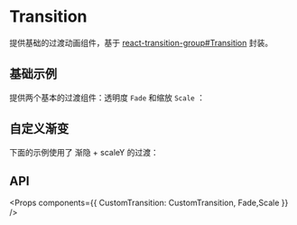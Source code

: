 
<Meta title="Doc|Transition" component={CustomTransition} />

# Transition

提供基础的过渡动画组件，基于 [react-transition-group#Transition](http://reactcommunity.org/react-transition-group/transition) 封装。

## 基础示例

提供两个基本的过渡组件：透明度 `Fade` 和缩放 `Scale` ：

<Preview>
  <Story id="story-transition--fade" />
</Preview>

<Preview>
  <Story id="story-transition--scale" />
</Preview>

## 自定义渐变

下面的示例使用了 渐隐 + scaleY 的过渡：

<Preview>
  <Story id="story-transition--custom" />
</Preview>


## API

<Props components={{ CustomTransition: CustomTransition, Fade,Scale }} />
